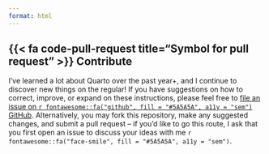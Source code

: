 ```yaml
---
format: html
---
```


## {{< fa code-pull-request title="Symbol for pull request" >}} Contribute

I've learned a lot about Quarto over the past year+, and I continue to discover new things on the regular! If you have suggestions on how to correct, improve, or expand on these instructions, please feel free to [file an issue on `r fontawesome::fa("github", fill = "#5A5A5A", a11y = "sem")` GitHub](https://github.com/UCSB-MEDS/creating-quarto-websites/issues/new). Alternatively, you may fork this repository, make any suggested changes, and submit a pull request -- if you'd like to go this route, I ask that you first open an issue to discuss your ideas with me `r fontawesome::fa("face-smile", fill = "#5A5A5A", a11y = "sem")`.
